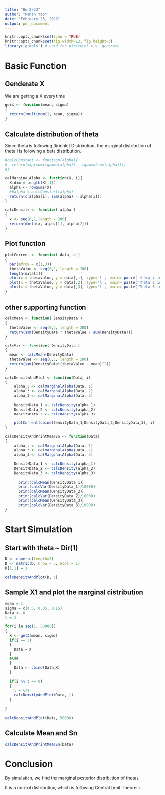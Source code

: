 ```yaml
---
title: "Hw 2/23"
author: "Runan Yao"
date: "February 23, 2018"
output: pdf_document
---
```


```r
knitr::opts_chunk$set(echo = TRUE)
knitr::opts_chunk$set(fig.width=12, fig.height=5) 
library('gtools') # used for dirichlet r.v. generate
```

# Basic Function
## Genderate X

We are getting a X every time

```r
getX <- function(mean, sigma)
{
  return(rmultinom(1, mean, sigma))
}

```

## Calculate distribution of theta

Since theta is following Dirichlet Distribution, the marginal distribution of theta i is following a beta distribution. 

```r

#calcConstant <- function(alpha){
#  return(exp(sum(lgamma(alpha)) - lgamma(sum(alpha))))
#}

calMarginalAlpha <- function(X, i){
  X.dim = length(X[,1])
  alpha <- rowSums(X)  
  #balpha = calcConstant(alpha)
  return(c(alpha[i], sum(alpha) - alpha[i]))
}

calcDensity <- function( alpha )
{
  x <- seq(0,1,length = 200)
  return(dbeta(x, alpha[1], alpha[2]))
}
```

## Plot function

```r
plotCurrent <- function( data, n )
{
  par(mfrow = c(1,3))
  thetaValue <- seq(0,1, length = 200)
  length(data[1])
  plot(x = thetaValue, y = data[,1], type='l',  main= paste("Theta 1 in run ", n ))
  plot(x = thetaValue, y = data[,2], type='l',  main= paste("Theta 2 in run ", n ))
  plot(x = thetaValue, y = data[,3], type='l',  main= paste("Theta 3 in run ", n ))
}
```

## other supporting function

```r
calcMean <- function( DensityData )
{
  thetaValue <- seq(0,1, length = 200)
  return(sum(DensityData * thetaValue / sum(DensityData)))
}

calcVar <- function( DensityData )
{
  mean <- calcMean(DensityData)
  thetaValue <- seq(0,1, length = 200)
  return(sum(DensityData*(thetaValue - mean)^2))
}

calcDensityAndPlot <- function(Data, i)
{
    alpha_1 <- calMarginalAlpha(Data, 1)
    alpha_2 <- calMarginalAlpha(Data, 2)
    alpha_3 <- calMarginalAlpha(Data, 3)
    
    DensityData_1 <- calcDensity(alpha_1)
    DensityData_2 <- calcDensity(alpha_2)
    DensityData_3 <- calcDensity(alpha_3)

    plotCurrent(cbind(DensityData_1,DensityData_2,DensityData_3), i)
}

calcDensityAndPrintMeanSn <- function(Data)
{
    alpha_1 <- calMarginalAlpha(Data, 1)
    alpha_2 <- calMarginalAlpha(Data, 2)
    alpha_3 <- calMarginalAlpha(Data, 3)
    
    DensityData_1 <- calcDensity(alpha_1)
    DensityData_2 <- calcDensity(alpha_2)
    DensityData_3 <- calcDensity(alpha_3)
  
      print(calcMean(DensityData_1))
      print(calcVar(DensityData_1)/10000)
      print(calcMean(DensityData_2))
      print(calcVar(DensityData_2)/10000)
      print(calcMean(DensityData_3))
      print(calcVar(DensityData_3)/10000)
}

```

# Start Simulation

## Start with theta ~ Dir(1)
```r
D <- numeric(length=3)
D <- matrix(D, nrow = 3, ncol = 1)
D[1,1] = 1

calcDensityAndPlot(D, 0)

```

## Sample X1 and plot the marginal distribution
```r
mean = 1
sigma = c(0.5, 0.35, 0.15)
Data <- 0
t = 1

for(i in seq(1, 50000))
{
  X <- getX(mean, sigma)
  if(i == 1)
  {
    Data = X
  }
  else
  {
    Data <- cbind(Data,X)
  }
  
  if(i %% t == 0)
  {
    t = t*2
    calcDensityAndPlot(Data, i)
  }
  
}

calcDensityAndPlot(Data, 50000)
```

## Calculate Mean and Sn

```r
calcDensityAndPrintMeanSn(Data)
```

# Conclusion

By simulation, we find the marginal posterior distribution of thetas. 

It is a normal distribution, which is following Central Limit Theorem.
